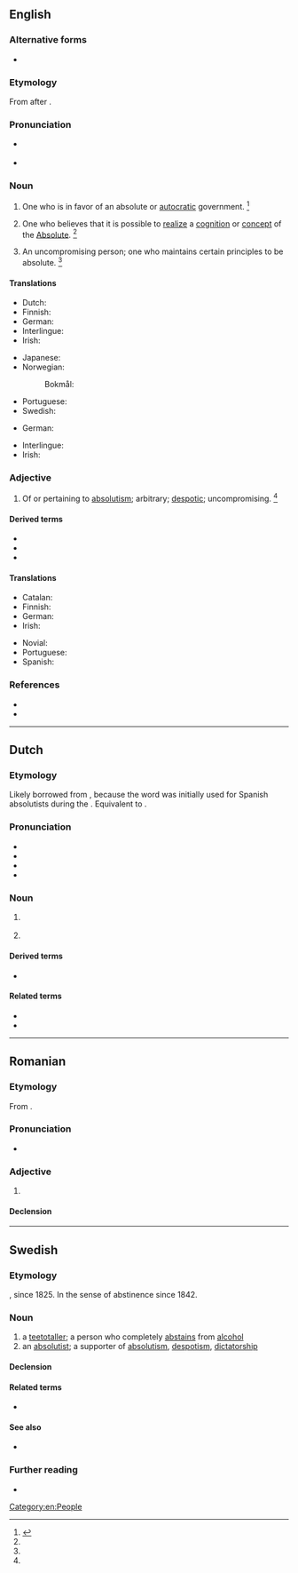 ==English==
{{wikipedia}}

===Alternative forms===
* {{sense|adjective}} {{l|en|absolutistic}}

===Etymology===
From {{suffix|en|absolute|ist}} after {{etyl|fr|en}} {{m|fr|absolutiste}}.

===Pronunciation===
* {{a|RP}} {{IPA|en|/ˈæb.səˌluː.tɪst/|/ˈæb.səˌljuː.tɪst/}}
* {{a|US}} {{IPA|en|/ˈæb.səˌlu.tɪst/}}

===Noun===
{{en-noun}}

# One who is in favor of an absolute or [[autocratic]] government. {{defdate|First attested in the mid 19<sup>th</sup> century.}}<ref name=SOED>{{R:SOED5|page=9}}</ref>
# {{lb|en|metaphysics}} One who believes that it is possible to [[realize]] a [[cognition]] or [[concept]] of the [[Absolute]]. {{defdate|First attested in the mid 19<sup>th</sup> century.}}<ref name=SOED/>
#: {{rfquotek|en|Sir. W. Hamilton}}
# An uncompromising person; one who maintains certain principles to be absolute. {{defdate|First attested in the early 20<sup>th</sup> century.}}<ref name=SOED/>

====Translations====
{{trans-top|one who favors autocratic government}}
* Dutch: {{t+|nl|absolutist|m}}
* Finnish: {{t+|fi|absolutisti}}
* German: {{t+|de|Absolutist|m}}
* Interlingue: {{t|ie|absolutist}}
* Irish: {{t|ga|absalóideach|m}}
{{trans-mid}}
* Japanese: {{t|ja|絶対主義者|tr=ぜったいしゅぎしゃ, zettaishugisha}}
* Norwegian:
*: Bokmål: {{t|nb|absolutist|m}}
* Portuguese: {{t+|pt|absolutista|m|f}}
* Swedish: {{t+|sv|absolutist|c}}
{{trans-bottom}}

{{trans-top|metaphysics}}
* German: {{t+|de|Absolutist|m}}
{{trans-mid}}
* Interlingue: {{t|ie|absolutist}}
* Irish: {{t|ga|absalóideach|m}}
{{trans-bottom}}

===Adjective===
{{en-adj}}

# Of or pertaining to [[absolutism]]; arbitrary; [[despotic]]; uncompromising. {{defdate|First attested in the mid 19<sup>th</sup> century.}}<ref name=SOED/>

====Derived terms====
* {{l|en|absolutistic}}
* {{l|en|absolutistical}}
* {{l|en|absolutistically}}

====Translations====
{{trans-top|of or pertaining to absolutism}}
* Catalan: {{t|ca|absolutista|m|f}}
* Finnish: {{t|fi|absolutistinen}}
* German: {{t+|de|absolutistisch}}
* Irish: {{t|ga|absalóideach|m}}
{{trans-mid}}
* Novial: {{t|nov|absolutiste}}
* Portuguese: {{t+|pt|absolutista}}
* Spanish: {{t+|es|absolutista}}
{{trans-bottom}}

===References===
<references/>
* {{R:OneLook}}
* {{R:Webster 1913}}

[[Category:en:People]]

----

==Dutch==

===Etymology===
Likely borrowed from {{bor|nl|es|absolutista}}, because the word was initially used for Spanish absolutists during the {{w|Ominous Decade}}. Equivalent to {{suf|nl|absoluut|ist}}.

===Pronunciation===
* {{IPA|nl|/ˌɑp.soː.lyˈtɪst/}}
* {{audio|nl|Nl-absolutist.ogg|Audio}}
* {{hyphenation|nl|ab|so|lu|tist}}
* {{rhymes|nl|ɪst}}

===Noun===
{{nl-noun|m|-en|-}}

# {{lb|nl|politics|historical|political science}} {{l|en|absolutist}} {{gloss|adherent of the absolute sovereignty of rulers}} {{defdate|from 1820s}}
# {{lb|nl|philosophy}} {{l|en|absolutist}} {{gloss|one believing in metaphysical absolutes}}

====Derived terms====
* {{l|nl|absolutistisch}}

====Related terms====
* {{l|nl|absolutisme}}
* {{l|nl|absoluut}}

----

==Romanian==

===Etymology===
From {{der|ro|fr|absolutiste}}.

===Pronunciation===
* {{IPA|ro|/ab.so.luˈtist/}}

===Adjective===
{{ro-adj|4}}

# {{rfdef|ro}}

====Declension====
{{ro-adj-4|mpl=absolutiști}}

----

==Swedish==

===Etymology===
{{suffix|sv|absolut|ist}}, since 1825. In the sense of abstinence since 1842.

===Noun===
{{sv-noun|c}}

# a [[teetotaller]]; a person who completely [[abstains]] from [[alcohol]]
# an [[#English|absolutist]]; a supporter of [[absolutism]], [[despotism]], [[dictatorship]]

====Declension====
{{sv-infl-noun-c-er}}

====Related terms====
* {{l|sv|absolutistisk}}

====See also====
* {{l|sv|nykterist}}

===Further reading===
* {{R:svenska.se|saob}}